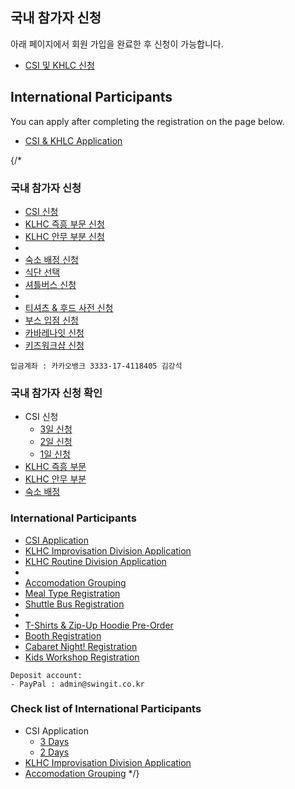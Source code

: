 
## 국내 참가자 신청

아래 페이지에서 회원 가입을 완료한 후 신청이 가능합니다.
- <a href="https://www.festivall.my/ko/events/Camp-Swing-It-2025" target="_blank">CSI 및 KHLC 신청</a>

## International Participants

You can apply after completing the registration on the page below.
- <a href="https://www.festivall.my/en/events/Camp-Swing-It-2025" target="_blank">CSI & KHLC Application</a>

{/* 

### 국내 참가자 신청
- [CSI 신청](https://tally.so/r/nW81BQ)
- [KLHC 즉흥 부문 신청](https://tally.so/r/nPOX1P)
- [KLHC 안무 부분 신청](https://tally.so/r/w4r1Zo)
-
- [숙소 배정 신청](https://forms.gle/KqiRZ6ZhNA8AEw2Y7)
- [식단 선택](https://forms.gle/W77f9q25bECM3Bbv8)
- [셔틀버스 신청](https://forms.gle/CJ9ksT3ahDygYw6MA)
-
- [티셔츠 & 후드 사전 신청](https://forms.gle/eEWmiSgd3smRHrj38)
- [부스 입점 신청](https://forms.gle/cgB9z7ReFHDLnFBs7)
- [카바레나잇 신청](https://forms.gle/rPY59ng6uG1zHgH26)
- [키즈워크샵 신청](https://forms.gle/aLTkvxvPgA4aZXCA8)

```
입금계좌 : 카카오뱅크 3333-17-4118405 김강석
```

### 국내 참가자 신청 확인

- CSI 신청
    - [3일 신청](https://docs.google.com/spreadsheets/d/e/2PACX-1vRCkM9-sKxCJYk0wmJkErqiFpecYC6YYQwfRyqMACk1u90hh-gQsGu4d8QIHawC_npRq7ViyCrqgrFJ/pubhtml?gid=139610405)
    - [2일 신청](https://docs.google.com/spreadsheets/d/e/2PACX-1vRCkM9-sKxCJYk0wmJkErqiFpecYC6YYQwfRyqMACk1u90hh-gQsGu4d8QIHawC_npRq7ViyCrqgrFJ/pubhtml?gid=1595283398)
    - [1일 신청](https://docs.google.com/spreadsheets/d/e/2PACX-1vRCkM9-sKxCJYk0wmJkErqiFpecYC6YYQwfRyqMACk1u90hh-gQsGu4d8QIHawC_npRq7ViyCrqgrFJ/pubhtml?gid=1595283398)
- [KLHC 즉흥 부문](https://docs.google.com/spreadsheets/d/e/2PACX-1vTew5J7LptZHrj8Q_LycBAH7Dlwxl3_eP1PobO2r7MOPWW2OdzxmNxcY5H0Lx8YqEqNPrq9aawOAfW7/pubhtml?gid=139610405&single=true)
- [KLHC 안무 부분](https://docs.google.com/spreadsheets/d/e/2PACX-1vT6veKjYtrduHNkHhMVfb9fEsieK7DuLjo4tcLiXLevkM4Dr_gF5bhj3OpllENfqmysGdTfAxZCgaZO/pubhtml?gid=139610405&single=true)
- [숙소 배정](https://docs.google.com/spreadsheets/d/e/2PACX-1vRWwAuDytGwn1QFmiITimspCVVNK8unxDra8yv6r4_57ev1IPjQhUWmTL7Qja4c5mmt6qZuAP5Y_Iz7/pubhtml?gid=1547211216&single=true)

### International Participants

- [CSI Application](https://tally.so/r/wddQrz)
- [KLHC Improvisation Division Application](https://tally.so/r/3EW8yo)
- [KLHC Routine Division Application](https://tally.so/r/w4rPgB)
-
- [Accomodation Grouping](https://forms.gle/gQFBRtAAMjk1uL1o8)
- [Meal Type Registration](https://forms.gle/W77f9q25bECM3Bbv8)
- [Shuttle Bus Registration ](https://forms.gle/CJ9ksT3ahDygYw6MA)
-
- [T-Shirts & Zip-Up Hoodie Pre-Order](https://forms.gle/R2XbKUL54HM5UeLPA)
- [Booth Registration](https://forms.gle/cgB9z7ReFHDLnFBs7)
- [Cabaret Night! Registration](https://forms.gle/rPY59ng6uG1zHgH26)
- [Kids Workshop Registration](https://forms.gle/aLTkvxvPgA4aZXCA8)

```
Deposit account:
- PayPal : admin@swingit.co.kr
```

### Check list of International Participants

- CSI Application
    - [3 Days](https://docs.google.com/spreadsheets/d/e/2PACX-1vSXxNDHxDq9RbEaShx6FwGO_TSXxYhTxdA4gMShYOGuDjcMSdVsnpbdcCvbQlRI4y1kN_mQPWM3jO5p/pubhtml?gid=139610405)
    - [2 Days](https://docs.google.com/spreadsheets/d/e/2PACX-1vSXxNDHxDq9RbEaShx6FwGO_TSXxYhTxdA4gMShYOGuDjcMSdVsnpbdcCvbQlRI4y1kN_mQPWM3jO5p/pubhtml?gid=1595283398)
- [KLHC Improvisation Division Application](https://docs.google.com/spreadsheets/d/e/2PACX-1vTew5J7LptZHrj8Q_LycBAH7Dlwxl3_eP1PobO2r7MOPWW2OdzxmNxcY5H0Lx8YqEqNPrq9aawOAfW7/pubhtml?gid=139610405&single=true)
- [Accomodation Grouping](https://docs.google.com/spreadsheets/d/e/2PACX-1vRWwAuDytGwn1QFmiITimspCVVNK8unxDra8yv6r4_57ev1IPjQhUWmTL7Qja4c5mmt6qZuAP5Y_Iz7/pubhtml?gid=1547211216&single=true) */}